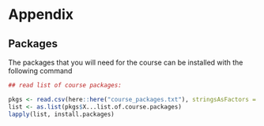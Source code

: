# Appendix {#appendix}

## Packages 

The packages that you will need for the course can be installed with the following command
```r
## read list of course packages:

pkgs <- read.csv(here::here("course_packages.txt"), stringsAsFactors = FALSE) 
list <- as.list(pkgs$X...list.of.course.packages)
lapply(list, install.packages)
```


